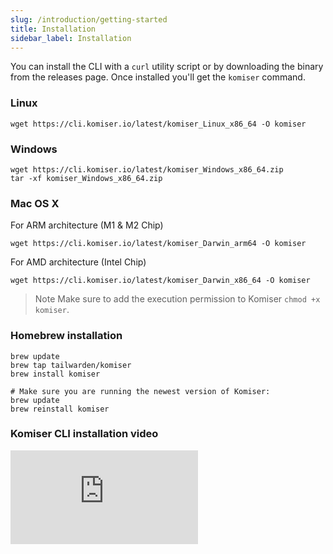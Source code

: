 ```yaml
---
slug: /introduction/getting-started
title: Installation
sidebar_label: Installation
---
```


You can install the CLI with a `curl` utility script or by downloading the binary from the releases page. Once installed you'll get the `komiser` command.

### Linux

```
wget https://cli.komiser.io/latest/komiser_Linux_x86_64 -O komiser
```

### Windows

```
wget https://cli.komiser.io/latest/komiser_Windows_x86_64.zip
tar -xf komiser_Windows_x86_64.zip
```

### Mac OS X

For ARM architecture (M1 & M2 Chip)

```
wget https://cli.komiser.io/latest/komiser_Darwin_arm64 -O komiser
```

For AMD architecture (Intel Chip)

```
wget https://cli.komiser.io/latest/komiser_Darwin_x86_64 -O komiser
```

> Note
    Make sure to add the execution permission to Komiser `chmod +x komiser`.


### Homebrew installation

```
brew update
brew tap tailwarden/komiser
brew install komiser

# Make sure you are running the newest version of Komiser:
brew update
brew reinstall komiser
```

### Komiser CLI installation video

<div style={{
    position: 'relative',
    paddingBottom: '56.25%',
    paddingTop:'30px',
    height:0,
    overflow:'hidden',
  }}>
  <iframe
    src='https://www.youtube.com/embed/csWeTzfPCEo?si=BvD7oF1ARz4ZAWCk'
    allowFullScreen
    webkitallowfullscreen="true"
    frameBorder="0"
    style={{
      position: 'absolute',
      top:0,
      left:0,
      width:'100%',
      height:'100%',
    }}
  >
  </iframe>
</div>